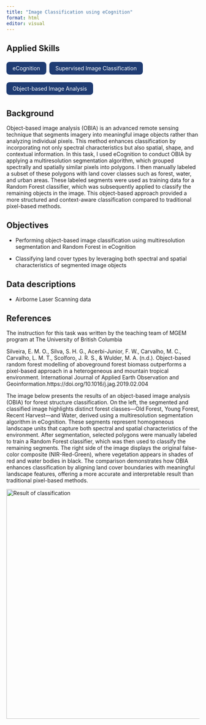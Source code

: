 ```yaml
---
title: "Image Classification using eCognition"
format: html
editor: visual
---
```


## Applied Skills

<div style="display: flex; flex-wrap: wrap; gap: 0.5rem; margin-bottom: 1.5rem;">

<span style="background-color: #1f3c73; color: white; padding: 0.5rem 1rem; border-radius: 0.5rem;">eCognition</span>

<span style="background-color: #1f3c73; color: white; padding: 0.5rem 1rem; border-radius: 0.5rem;">Supervised Image Classification</span>

<span style="background-color: #1f3c73; color: white; padding: 0.5rem 1rem; border-radius: 0.5rem;">Object-based Image Analysis</span>

</div>

::: panel-tabset
## Background

Object-based image analysis (OBIA) is an advanced remote sensing technique that segments imagery into meaningful image objects rather than analyzing individual pixels. This method enhances classification by incorporating not only spectral characteristics but also spatial, shape, and contextual information. In this task, I used eCognition to conduct OBIA by applying a multiresolution segmentation algorithm, which grouped spectrally and spatially similar pixels into polygons. I then manually labeled a subset of these polygons with land cover classes such as forest, water, and urban areas. These labeled segments were used as training data for a Random Forest classifier, which was subsequently applied to classify the remaining objects in the image. This object-based approach provided a more structured and context-aware classification compared to traditional pixel-based methods.

## Objectives

-   Performing object-based image classification using multiresolution segmentation and Random Forest in eCognition

-   Classifying land cover types by leveraging both spectral and spatial characteristics of segmented image objects

## Data descriptions

-   Airborne Laser Scanning data

## References

The instruction for this task was written by the teaching team of MGEM program at The University of British Columbia

Silveira, E. M. O., Silva, S. H. G., Acerbi-Junior, F. W., Carvalho, M. C., Carvalho, L. M. T., Scolforo, J. R. S., & Wulder, M. A. (n.d.). Object-based random forest modelling of aboveground forest biomass outperforms a pixel-based approach in a heterogeneous and mountain tropical environment. International Journal of Applied Earth Observation and Geoinformation.https://doi.org/10.1016/j.jag.2019.02.004

:::

The image below presents the results of an object-based image analysis (OBIA) for forest structure classification. On the left, the segmented and classified image highlights distinct forest classes—Old Forest, Young Forest, Recent Harvest—and Water, derived using a multiresolution segmentation algorithm in eCognition. These segments represent homogeneous landscape units that capture both spectral and spatial characteristics of the environment. After segmentation, selected polygons were manually labeled to train a Random Forest classifier, which was then used to classify the remaining segments. The right side of the image displays the original false-color composite (NIR-Red-Green), where vegetation appears in shades of red and water bodies in black. The comparison demonstrates how OBIA enhances classification by aligning land cover boundaries with meaningful landscape features, offering a more accurate and interpretable result than traditional pixel-based methods.

::: {html}
<img src="images/ecognition_map.png" alt="Result of classification" width="600px"/>
:::



